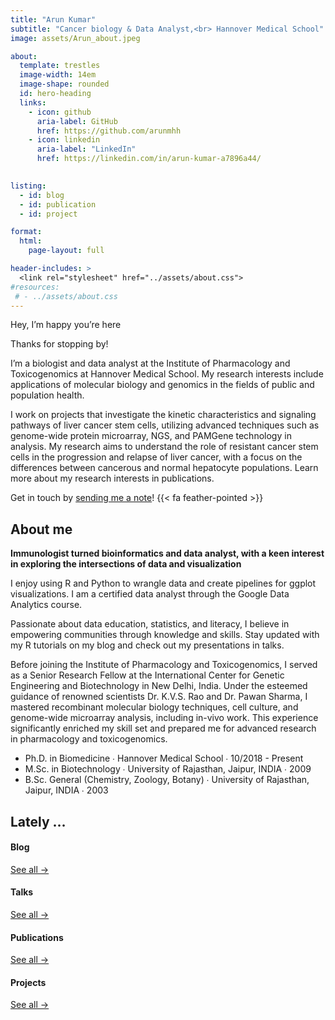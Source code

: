 ```yaml
---
title: "Arun Kumar"
subtitle: "Cancer biology & Data Analyst,<br> Hannover Medical School"
image: assets/Arun_about.jpeg

about:
  template: trestles
  image-width: 14em
  image-shape: rounded
  id: hero-heading
  links:
    - icon: github
      aria-label: GitHub
      href: https://github.com/arunmhh
    - icon: linkedin
      aria-label: "LinkedIn"
      href: https://linkedin.com/in/arun-kumar-a7896a44/

 
listing: 
  - id: blog
  - id: publication
  - id: project

format: 
  html: 
    page-layout: full

header-includes: >
  <link rel="stylesheet" href="../assets/about.css">
#resources:
 # - ../assets/about.css
---
```


::: {#hero-heading}
::: h1
Hey, I'm happy you're here
:::

Thanks for stopping by!

I'm a biologist and data analyst at the Institute of Pharmacology and Toxicogenomics at Hannover Medical School. My research interests include applications of molecular biology and genomics in the fields of public and population health.

I work on projects that investigate the kinetic characteristics and signaling pathways of liver cancer stem cells, utilizing advanced techniques such as genome-wide protein microarray, NGS, and PAMGene technology in analysis. My research aims to understand the role of resistant cancer stem cells in the progression and relapse of liver cancer, with a focus on the differences between cancerous and normal hepatocyte populations. Learn more about my research interests in publications.


Get in touch by [sending me a note](/contact.qmd)! {{< fa feather-pointed >}}
:::

## About me

::: grid
::: {#about-me-1 .g-col-6}
**Immunologist turned bioinformatics and data analyst, with a keen interest in exploring the intersections of data and visualization**

I enjoy using R and Python to wrangle data and create pipelines for ggplot visualizations. I am a certified data analyst through the Google Data Analytics course.

Passionate about data education, statistics, and literacy, I believe in empowering communities through knowledge and skills. Stay updated with my R tutorials on my blog and check out my presentations in talks.


<ul class="fa-ul">


</ul>
:::

::: {#about-me-2 .g-col-6}

Before joining the Institute of Pharmacology and Toxicogenomics, I served as a Senior Research Fellow at the International Center for Genetic Engineering and Biotechnology in New Delhi, India. Under the esteemed guidance of renowned scientists Dr. K.V.S. Rao and Dr. Pawan Sharma, I mastered recombinant molecular biology techniques, cell culture, and genome-wide microarray analysis, including in-vivo work. This experience significantly enriched my skill set and prepared me for advanced research in pharmacology and toxicogenomics.

<ul class="fa-ul">
  <li><i class="fa-solid fa-graduation-cap"></i> Ph.D. in Biomedicine ∙ Hannover Medical School ∙ 10/2018 - Present</li>
  <li><i class="fa-solid fa-graduation-cap"></i> M.Sc. in Biotechnology ∙ University of Rajasthan, Jaipur, INDIA ∙ 2009</li>
  <li><i class="fa-solid fa-graduation-cap"></i> B.Sc. General (Chemistry, Zoology, Botany) ∙ University of Rajasthan, Jaipur, INDIA ∙ 2003</li>
</ul>

:::
:::

<!-- end grid -->

## Lately ...

::: grid
::: g-col-3
#### Blog

::: {#blog}
:::

[See all →](../blog){.about-links .subtitle}
:::

::: g-col-3
#### Talks

::: {#talk}
:::

[See all →](../talk){.about-links .subtitle}
:::

::: g-col-3
#### Publications

::: {#publication}
:::

[See all →](../publication){.about-links .subtitle}
:::

::: g-col-3
#### Projects

::: {#project}
:::

[See all →](../project){.about-links .subtitle}
:::
:::
